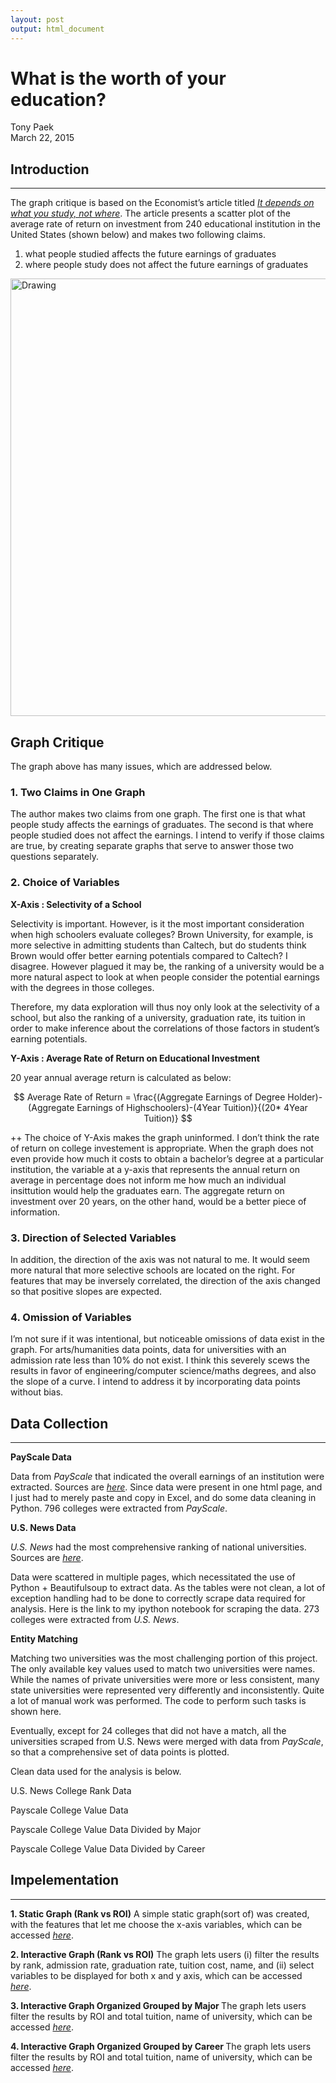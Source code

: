 ```yaml
---
layout: post
output: html_document
---
```


# What is the worth of your education?
Tony Paek  
March 22, 2015  

## Introduction
***
The graph critique is based on the Economist's article titled *[It depends on what you study, not where](http://www.economist.com/news/united-states/21646220-it-depends-what-you-study-not-where)*. The article presents a scatter plot of the average rate of return on investment from 240 educational institution in the United States (shown below) and makes two following claims.

1. what people studied affects the future earnings of graduates
2. where people study does not affect the future earnings of graduates

<img src="http://cdn.static-economist.com/sites/default/files/imagecache/original-size/images/print-edition/20150314_USC467_0.png" alt="Drawing" style="width: 700px;"/>

## Graph Critique

The graph above has many issues, which are addressed below.

### 1. Two Claims in One Graph
The author makes two claims from one graph. The first one is that what people study affects the earnings of graduates. The second is that where people studied does not affect the earnings. I intend to verify if those claims are true, by creating separate graphs that serve to answer those two questions separately.

### 2. Choice of Variables

**X-Axis : Selectivity of a School**

Selectivity is important. However, is it the most important consideration when high schoolers evaluate colleges? Brown University, for example, is more selective in admitting students than Caltech, but do students think Brown would offer better earning potentials compared to Caltech? I disagree. However plagued it may be, the ranking of a university would be a more natural aspect to look at when people consider the potential earnings with the degrees in those colleges.

Therefore, my data exploration will thus noy only look at the selectivity of a school, but also the ranking of a university, graduation rate, its tuition in order to make inference about the correlations of those factors in student's earning potentials. 

**Y-Axis : Average Rate of Return on Educational Investment**

20 year annual average return is calculated as below:

$$
Average Rate of Return = \frac{(Aggregate Earnings of Degree Holder)-(Aggregate Earnings of Highschoolers)-(4Year Tuition)}{(20* 4Year Tuition)}
$$

++ The choice of Y-Axis makes the graph uninformed. I don't think the rate of return on college investement is appropriate. When the graph does not even provide how much it costs to obtain a bachelor's degree at a particular institution, the variable at a y-axis that represents the annual return on average in percentage does not inform me how much an individual insittution would help the graduates earn. The aggregate return on investment over 20 years, on the other hand, would be a better piece of information.

### 3. Direction of Selected Variables

In addition, the direction of the axis was not natural to me. It would seem more natural that more selective schools are located on the right. For features that may be inversely correlated, the direction of the axis changed so that positive slopes are expected.

### 4. Omission of Variables

I'm not sure if it was intentional, but noticeable omissions of data exist in the graph. For arts/humanities data points, data for universities with an admission rate less than 10% do not exist. I think this severely scews the results in favor of engineering/computer science/maths degrees, and also the slope of a curve. I intend to address it by incorporating data points without bias.

## Data Collection
***
**PayScale Data**

Data from *PayScale* that indicated the overall earnings of an institution were extracted. Sources are *[here](http://www.payscale.com/college-roi/)*. Since data were present in one html page, and I just had to merely paste and copy in Excel, and do some data cleaning in Python. 796 colleges were extracted from *PayScale*.

**U.S. News Data**

*U.S. News* had the most comprehensive ranking of national universities. Sources are *[here](http://colleges.usnews.rankingsandreviews.com/best-colleges/rankings/national-universities)*.

Data were scattered in multiple pages, which necessitated the use of Python + Beautifulsoup to extract data. As the tables were not clean, a lot of exception handling had to be done to correctly scrape data required for analysis. Here is the link to my ipython notebook for scraping the data. 273 colleges were extracted from *U.S. News*.

**Entity Matching**

Matching two universities was the most challenging portion of this project. The only available key values used to match two universities were names. While the names of private universities were more or less consistent, many state universities were represented very differently and inconsistently. Quite a lot of manual work was performed. The code to perform such tasks is shown here.

Eventually, except for 24 colleges that did not have a match, all the universities scraped from U.S. News were merged with data from *PayScale*, so that a comprehensive set of data points is plotted.

Clean data used for the analysis is below.

U.S. News College Rank Data

Payscale College Value Data

Payscale College Value Data Divided by Major

Payscale College Value Data Divided by Career

## Impelementation
***

**1. Static Graph (Rank vs ROI)**
A simple static graph(sort of) was created, with the features that let me choose the x-axis variables, which can be accessed *[here](http://tonypaek.shinyapps.io/UniversityValue-rank-static)*.

**2. Interactive Graph (Rank vs ROI)**
The graph lets users (i) filter the results by rank, admission rate, graduation rate, tuition cost, name, and (ii) select variables to be displayed for both x and y axis, which can be accessed *[here](http://tonypaek.shinyapps.io/UniversityValue-rank-interactive)*.

**3. Interactive Graph Organized Grouped by Major **
The graph lets users filter the results by ROI and total tuition, name of university, which can be accessed *[here](http://tonypaek.shinyapps.io/UniversityValue-Major)*.

**4. Interactive Graph Organized Grouped by Career **
The graph lets users filter the results by ROI and total tuition, name of university, which can be accessed *[here](http://tonypaek.shinyapps.io/UniversityValue-Career)*.